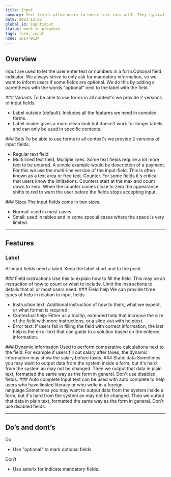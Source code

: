 ```yaml
---
title: Input
summary: Text fields allow users to enter text into a UI. They typically appear in forms and dialogs.
date: 2023-12-22
global_id: inputinput
status: work in progress
tags: form, input
node: 1614-9124
---
```


## Overview

Input are used to let the user enter text or numbers in a form.Optional field indicator. We always strive to only ask for mandatory information, so we want to inform users if some fields are optional. We do this by adding a parenthesis with the words "optional" next to the label with the field.

<Playground component="input" story-id="2" />

<Row>
<Col>
### Variants
To be able to use forms in all context's we provide 2 versions of input fields.
<ul>
<li>Label outside (default): Includes all the features we need in complex forms.</li>
<li>Label inside: gives a more clean look but doesn't work for longer labels and can only be used in specific contexts.</li>
</ul>
</Col>
<Col></Col>
</Row>

<Row>
<Col><FigmaSVG node="1654-1952" caption="Default, label outside."/></Col>
<Col><FigmaSVG node="1654-2159" caption="Option number 2 used only in  specific contexts."/></Col>
</Row>


<Row>
<Col>
### Sets
To be able to use forms in all context's we provide 2 versions of input fields.
<ul>
<li>Regular text field</li>
<li>Multi lined text field, Multiple lines. Some text fields require a lot more text to be entered. A simple example would be description of a payment. For this we use the multi-line version of the input-field. This is often known as a text area or free text. Counter. For some fields it's critical that users know the limitations. Counters start at the max and count down to zero. When the counter comes close to zero the appearance shifts to red to warn the user before the fields stops accepting input.</li>
</ul>
</Col>
<Col>
</Col>
</Row>

<Row>
<Col><FigmaSVG node="1655-2401" caption="Regular and search field."/></Col>
<Col><FigmaSVG node="1655-2708" caption="Free text field."/></Col>
</Row>


<Row>
<Col>
### Sizes
The input fields come in two sizes.
<ul>
<li>Normal: used in most cases.</li>
<li>Small: used in tables and in some special cases where the space is very limited.</li>
</ul>
</Col>
<Col><FigmaSVG node="1655-2834" caption="Normal and small"/></Col>
</Row>

<hr />

## Features

### Label
All input fields need a label. Keep the label short and to the point.

<Row>
<Col>
### Field instructions
Use this to explain how to fill the field. This may be an instruction of how to count or what to include. Limit the instructions to details that all or most users need.
</Col>
<Col><FigmaSVG node="1655-2868" caption="Field instruction visible."/></Col>
</Row>

<Row>
<Col>
### Field help
We can provide three types of help in relation to input fields
<ul>
<li>Instruction text: Additional instruction of how to think, what we expect, or what format is required.</li>
<li>Contextual help: Either as a tooltip, extended help that increase the size of the field with more instructions, or a slide-out with helptext.</li>
<li>Error text: If users fail in filling the field with correct information, the last help is the error text that can guide to a solution based on the entered information.</li>
</ul>
</Col>
<Col><FigmaSVG node="1655-2901" caption="Field instruction visible."/></Col>
</Row>

<Row>
<Col>
### Dynamic information
Used to perform comparative calculations next to the field. For example if users fill out salary after taxes, the dynamic information may show the salary before taxes.
</Col>
<Col><FigmaSVG node="1655-2834" caption="Example on dynamic information"/></Col>
</Row>

<Row>
<Col>
### Static data
Sometimes you may want to output data from the system inside a form, but it's hard from the system an may not be changed. Then we output that data in plain text, formatted the same way as the form in general. Don't use disabled fields.
</Col>
<Col><FigmaSVG node="1655-2834" caption="Example on static data"/></Col>
</Row>

<Row>
<Col>
### Auto complete
Input text can be used with auto complete to help users who have limited literacy or who write in a foreign language.Sometimes you may want to output data from the system inside a form, but it's hard from the system an may not be changed. Then we output that data in plain text, formatted the same way as the form in general. Don't use disabled fields.
</Col>
<Col><FigmaSVG node="1655-2834" caption="Example on autocomplete"/></Col>
</Row>

<hr />

## Do’s and dont’s

<Row>
<Col>
Do
<ul>
    <li>Use "optional" to mark optional fields.</li>
</ul>
</Col>
<Col>
Don’t
<ul>
    <li>Use asterix for indicate mandatory fields.</li>
</ul>
</Col>
</Row>

<Row>
    <Col>
        <Do>
            <FigmaSVG node="1655-2834" />
        </Do>
    </Col>
    <Col>
        <Dont>
            <FigmaSVG node="1655-2834" />
        </Dont>
    </Col>
</Row>
